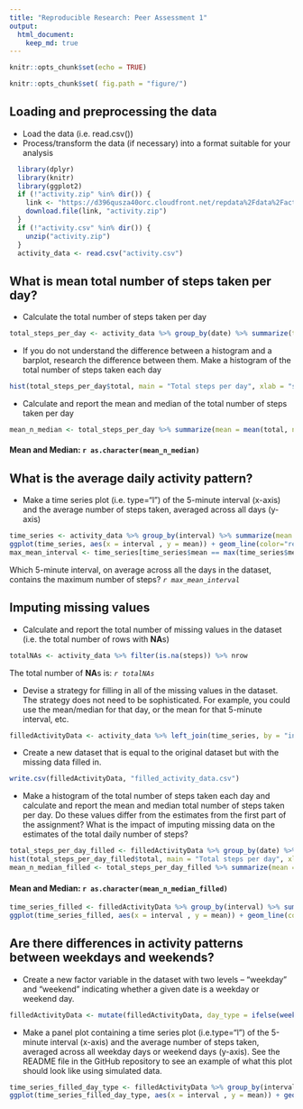 ```yaml
---
title: "Reproducible Research: Peer Assessment 1"
output: 
  html_document:
    keep_md: true
---
```

```r

knitr::opts_chunk$set(echo = TRUE)

knitr::opts_chunk$set( fig.path = "figure/")

```

## Loading and preprocessing the data
* Load the data (i.e. \color{red}{\verb|read.csv()|}read.csv())
* Process/transform the data (if necessary) into a format suitable for your analysis

```r
  library(dplyr)
  library(knitr)
  library(ggplot2)
  if (!"activity.zip" %in% dir()) {
    link <- "https://d396qusza40orc.cloudfront.net/repdata%2Fdata%2Factivity.zip"
    download.file(link, "activity.zip")
  }
  if (!"activity.csv" %in% dir()) {
    unzip("activity.zip")
  }
  activity_data <- read.csv("activity.csv")
```


## What is mean total number of steps taken per day?
* Calculate the total number of steps taken per day

```r
total_steps_per_day <- activity_data %>% group_by(date) %>% summarize(total = sum(steps, na.rm = TRUE))
```

* If you do not understand the difference between a histogram and a barplot, research the difference between them. Make a histogram of the total number of steps taken each day

```r
hist(total_steps_per_day$total, main = "Total steps per day", xlab = "steps", col="darkmagenta", density = 25, border = "black", angle = 135, breaks = 20)
```
* Calculate and report the mean and median of the total number of steps taken per day

```r
mean_n_median <- total_steps_per_day %>% summarize(mean = mean(total, na.rm = TRUE), median = median(total, na.rm = TRUE))
```
#### Mean and Median: `r as.character(mean_n_median)`

## What is the average daily activity pattern?
* Make a time series plot (i.e. \color{red}{\verb|type = "l"|}type="l") of the 5-minute interval (x-axis) and the average number of steps taken, averaged across all days (y-axis)

```r
time_series <- activity_data %>% group_by(interval) %>% summarize(mean = mean(steps, na.rm = TRUE))
ggplot(time_series, aes(x = interval , y = mean)) + geom_line(color="red", size = 1) + labs(title = "Average daily activity", x = "Interval", y = "Average steps per day")
max_mean_interval <- time_series[time_series$mean == max(time_series$mean),]$interval
```
Which 5-minute interval, on average across all the days in the dataset, contains the maximum number of steps? *`r max_mean_interval`*


## Imputing missing values
* Calculate and report the total number of missing values in the dataset (i.e. the total number of rows with **NA**s)

```r
totalNAs <- activity_data %>% filter(is.na(steps)) %>% nrow
```
The total number of **NA**s is: *`r totalNAs`*

* Devise a strategy for filling in all of the missing values in the dataset. The strategy does not need to be sophisticated. For example, you could use the mean/median for that day, or the mean for that 5-minute interval, etc.

```r
filledActivityData <- activity_data %>% left_join(time_series, by = "interval") %>% mutate(steps = ifelse(is.na(steps), mean, steps)) %>% select(c("steps", "date", "interval"))
```

* Create a new dataset that is equal to the original dataset but with the missing data filled in.

```r
write.csv(filledActivityData, "filled_activity_data.csv")
```

* Make a histogram of the total number of steps taken each day and calculate and report the mean and median total number of steps taken per day. Do these values differ from the estimates from the first part of the assignment? What is the impact of imputing missing data on the estimates of the total daily number of steps?

```r
total_steps_per_day_filled <- filledActivityData %>% group_by(date) %>% summarize(total = sum(steps, na.rm = TRUE))
hist(total_steps_per_day_filled$total, main = "Total steps per day", xlab = "steps", col="darkmagenta", density = 25, border = "black", angle = 45, breaks = 20)
mean_n_median_filled <- total_steps_per_day_filled %>% summarize(mean = mean(total, na.rm = TRUE), median = median(total, na.rm = TRUE))
```
#### Mean and Median: `r as.character(mean_n_median_filled)`


```r
time_series_filled <- filledActivityData %>% group_by(interval) %>% summarize(mean = mean(steps, na.rm = TRUE))
ggplot(time_series_filled, aes(x = interval , y = mean)) + geom_line(color="red", size = 1) + labs(title = "Average daily activity", x = "Interval", y = "Average steps per day")
```

## Are there differences in activity patterns between weekdays and weekends?
* Create a new factor variable in the dataset with two levels – “weekday” and “weekend” indicating whether a given date is a weekday or weekend day.

```r
filledActivityData <- mutate(filledActivityData, day_type = ifelse(weekdays(as.Date(date)) %in% c("sábado", "domingo"), "weekend", "weekday"))
```

* Make a panel plot containing a time series plot (i.e.type="l") of the 5-minute interval (x-axis) and the average number of steps taken, averaged across all weekday days or weekend days (y-axis). See the README file in the GitHub repository to see an example of what this plot should look like using simulated data.

```r
time_series_filled_day_type <- filledActivityData %>% group_by(interval, day_type) %>% summarize(mean = mean(steps, na.rm = TRUE))
ggplot(time_series_filled_day_type, aes(x = interval , y = mean)) + geom_line(color="red", size = 1) + labs(x = "Interval", y = "Number of steps") + facet_wrap(~ day_type, ncol = 1, nrow=2)
```